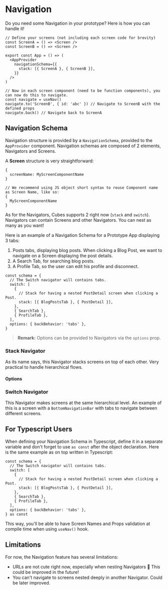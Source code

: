 
<Meta title="Documentation/Navigation" />

# Navigation

Do you need some Navigation in your prototype? Here is how you can handle it!

```tsx
// Define your screens (not including each screen code for brevity)
const ScreenA = () => <Screen />
const ScreenB = () => <Screen />

export const App = () => (
  <AppProvider
    navigationSchema={{
      stack: [{ ScreenA }, { ScreenB }],
    }}
  />
)

// Now in each screen component (need to be function components), you can now do this to navigate.
const navigate = useNav()
navigate.to('ScreenB', { id: 'abc' }) // Navigate to ScreenB with the defined props
navigate.back() // Navigate back to ScreenA
```

## Navigation Schema

Navigation structure is provided by a `NavigationSchema`, provided to the `AppProvider` component. Navigation schemas are composed of 2 elements, Navigators and Screens.

A **Screen** structure is very straightforward:

```tsx
{
  screenName: MyScreenComponentName
}

// We recommend using JS object short syntax to reuse Component name as Screen Name, like so:
{
  MyScreenComponentName
}
```

As for the Navigators, Cubes supports 2 right now (`stack` and `switch`). Navigators can contain Screens and other Navigators. You can nest as many as you want!

Here is an example of a Navigation Schema for a Prototype App displaying 3 tabs:

1. Posts tabs, displaying blog posts. When clicking a Blog Post, we want to navigate on a Screen displaying the post details.
2. A Search Tab, for searching blog posts.
3. A Profile Tab, so the user can edit his profile and disconnect.

```tsx
const schema = {
  // The Switch navigator will contains tabs.
  switch: [
    {
      // Stack for having a nested PostDetail screen when clicking a Post.
      stack: [{ BlogPostsTab }, { PostDetail }],
    },
    { SearchTab },
    { ProfileTab },
  ],
  options: { backBehavior: 'tabs' },
}
```

> **Remark:** Options can be provided to Navigators via the `options` prop.

### Stack Navigator

As its name says, this Navigator stacks screens on top of each other. Very practical to handle hierarchical flows.

#### Options

<StackOptionsProps />

### Switch Navigator

This Navigator makes screens at the same hierarchical level. An example of this is a screen with a `BottomNavigationBar` with tabs to navigate between different screens.

<SwitchOptionsProps />

## For Typescript Users

When defining your Navigation Schema in Typescript, define it in a separate variable and don't forget to use `as const` after the object declaration. Here is the same example as on top written in Typescript:

```tsx
const schema = {
  // The Switch navigator will contains tabs.
  switch: [
    {
      // Stack for having a nested PostDetail screen when clicking a Post.
      stack: [{ BlogPostsTab }, { PostDetail }],
    },
    { SearchTab },
    { ProfileTab },
  ],
  options: { backBehavior: 'tabs' },
} as const
```

This way, you'll be able to have Screen Names and Props validation at compile time when using `useNav()` hook.

## Limitations

For now, the Navigation feature has several limitations:

- URLs are not cute right now, especially when nesting Navigators 🤭 This could be improved in the future!
- You can't navigate to screens nested deeply in another Navigator. Could be later improved.
